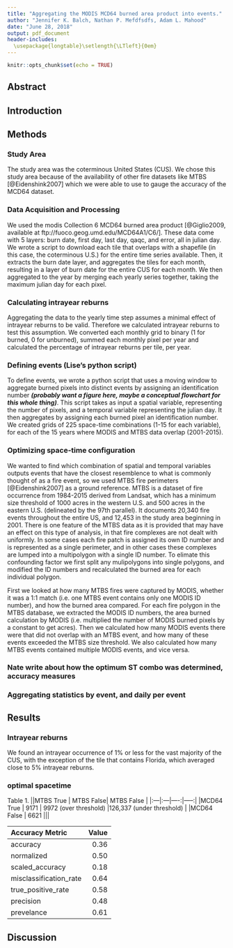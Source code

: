 ```yaml
---
title: "Aggregating the MODIS MCD64 burned area product into events."
author: "Jennifer K. Balch, Nathan P. Mefdfsdfs, Adam L. Mahood"
date: "June 28, 2018"
output: pdf_document
header-includes:
  \usepackage{longtable}\setlength{\LTleft}{0em}
---
```


```r
knitr::opts_chunk$set(echo = TRUE)
```

## Abstract

## Introduction

## Methods

### Study Area

The study area was the coterminous United States (CUS). We chose this study area because of the availability of other fire datasets like MTBS [@Eidenshink2007] which we were able to use to gauge the accuracy of the MCD64 dataset. 

### Data Acquisition and Processing

We used the modis Collection 6 MCD64 burned area product [@Giglio2009, available at ftp://fuoco.geog.umd.edu/MCD64A1/C6/]. These data come with 5 layers: burn date, first day, last day, qaqc, and error, all in julian day. We wrote a script to download each tile that overlaps with a shapefile (in this case, the coterminous U.S.) for the entire time series available. Then, it extracts the burn date layer, and aggregates the tiles for each month, resulting in a layer of burn date for the entire CUS for each month. We then aggregated to the year by merging each yearly series together, taking the maximum julian day for each pixel. 

### Calculating intrayear reburns

Aggregating the data to the yearly time step assumes a minimal effect of intrayear reburns to be valid. Therefore we calculated intrayear reburns to test this assumption. We converted each monthly grid to binary (1 for burned, 0 for unburned), summed each monthly pixel per year and calculated the percentage of intrayear reburns per tile, per year. 

### Defining events (Lise's python script)

To define events, we wrote a python script that uses a moving window to aggregate burned pixels into distinct events by assigning an identification number ***(probably want a figure here, maybe a conceptual flowchart for this whole thing)***. This script takes as input a spatial variable, representing the number of pixels, and a temporal variable representing the julian day. It then aggregates by assigning each burned pixel an identification number. We created grids of 225 space-time combinations (1-15 for each variable), for each of the 15 years where MODIS and MTBS data overlap (2001-2015).

### Optimizing space-time configuration

We wanted to find which combination of spatial and temporal variables outputs events that have the closest resemblence to what is commonly thought of as a fire event, so we used MTBS fire perimeters [@Eidenshink2007] as a ground reference. MTBS is a dataset of fire occurrence from 1984-2015 derived from Landsat, which has a minimum size threshold of 1000 acres in the western U.S. and 500 acres in the eastern U.S. (delineated by the 97th parallel). It documents 20,340 fire events throughout the entire US, and 12,453 in the study area beginning in 2001. There is one feature of the MTBS data as it is provided that may have an effect on this type of analysis, in that fire complexes are not dealt with uniformly. In some cases each fire patch is assigned its own ID number and is represented as a single perimeter, and in other cases these complexes are lumped into a multipolygon with a single ID number. To elimate this confounding factor we first split any mulipolygons into single polygons, and modified the ID numbers and recalculated the burned area for each individual polygon.

First we looked at how many MTBS fires were captured by MODIS, whether it was a 1:1 match (i.e. one MTBS event contains only one MODIS ID number), and how the burned area compared. For each fire polygon in the MTBS database, we extracted the MODIS ID numbers, the area burned calculation by MODIS (i.e. multiplied the number of MODIS burned pixels by a constant to get acres). Then we calculated how many MODIS events there were that did not overlap with an MTBS event, and how many of these events exceeded the MTBS size threshold. We also calculated how many MTBS events contained multiple MODIS events, and vice versa.

### Nate write about how the optimum ST combo was determined, accuracy measures

### Aggregating statistics by event, and daily per event

## Results

### Intrayear reburns

We found an intrayear occurrence of 1% or less for the vast majority of the CUS, with the exception of the tile that contains Florida, which averaged close to 5% intrayear reburns.

### optimal spacetime


Table 1.
||MTBS True | MTBS False| MTBS False |
|:---|:---|----:|-----:|
|MCD64 True | 9171 | 9972 (over threshold) |126,337 (under threshold) |
|MCD64 False | 6621 |||


|Accuracy Metric| Value|
|:----------------------------------------------|---------:|
|accuracy                                       |      0.36|
|normalized                                     |      0.50|
|scaled_accuracy                                |      0.18|
|misclassification_rate                         |      0.64|
|true_positive_rate                             |      0.58|
|precision                                      |      0.48|
|prevelance                                     |      0.61|

## Discussion



